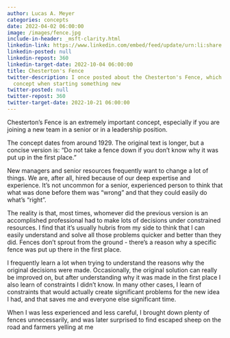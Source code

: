 ```yaml
---
author: Lucas A. Meyer
categories: concepts
date: 2022-04-02 06:00:00
image: /images/fence.jpg
include-in-header: _msft-clarity.html
linkedin-link: https://www.linkedin.com/embed/feed/update/urn:li:share:6915688739935522816
linkedin-posted: null
linkedin-repost: 360
linkedin-target-date: 2022-10-04 06:00:00
title: Chesterton's Fence
twitter-description: I once posted about the Chesterton's Fence, which is an important
  concept when starting something new
twitter-posted: null
twitter-repost: 360
twitter-target-date: 2022-10-21 06:00:00
---
```


Chesterton’s Fence is an extremely important concept, especially if you are joining a new team in a senior or in a leadership position. 

The concept dates from around 1929. The original text is longer, but a concise version is: "Do not take a fence down if you don't know why it was put up in the first place." 

New managers and senior resources frequently want to change a lot of things. We are, after all, hired because of our deep expertise and experience. It's not uncommon for a senior, experienced person to think that what was done before them was "wrong" and that they could easily do what's "right".

The reality is that, most times, whomever did the previous version is an accomplished professional had to make lots of decisions under constrained resources. I find that it's usually hubris from my side to think that I can easily understand and solve all those problems quicker and better than they did. Fences don't sprout from the ground - there's a reason why a specific fence was put up there in the first place. 

I frequently learn a lot when trying to understand the reasons why the original decisions were made. Occasionally, the original solution can really be improved on, but after understanding why it was made in the first place I also learn of constraints I didn't know. In many other cases, I learn of constraints that would actually create significant problems for the new idea I had, and that saves me and everyone else significant time.

When I was less experienced and less careful, I brought down plenty of fences unnecessarily, and was later surprised to find escaped sheep on the road and farmers yelling at me

